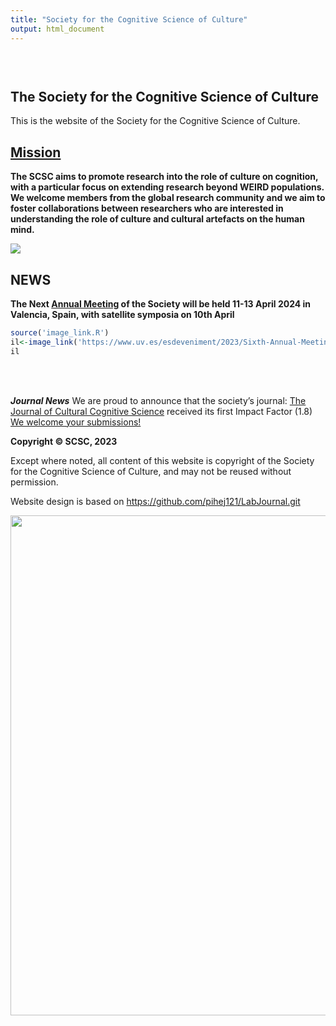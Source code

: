 ```yaml
---
title: "Society for the Cognitive Science of Culture"
output: html_document
---
```


```{=html}
<style type="text/css">
.title {
  display: none;
}

#getting-started img {
  margin-right: 50px;
}

</style>
```
<div class="row" style="padding-top: 30px;">

::: col-sm-6
# **The Society for the Cognitive Science of Culture**
This is the website of the Society for the Cognitive Science of Culture. 


## [**Mission**](SocietyInfo.html)
**The SCSC aims to promote research into the role of culture on cognition, with a particular focus on extending research beyond WEIRD populations. We welcome members from the global research community and we aim to foster collaborations between researchers who are interested in understanding the role of culture and cultural artefacts on the human mind.** 

![](images/SCSC_2.jpg)



## **NEWS**

**The Next [Annual Meeting](https://esdeveniments.uv.es/107864/detail/sixth-annual-meeting-of-the-society-for-the-cognitive-science-of-culture.html) of the Society will be held 11-13 April 2024 in Valencia, Spain, with satellite symposia on 10th April**
```r
source('image_link.R')
il<-image_link('https://www.uv.es/esdeveniment/2023/Sixth-Annual-Meeting-Scie/JMPD8_SCSC_2024_VLC_centrado.png','https://esdeveniments.uv.es/107864/detail/sixth-annual-meeting-of-the-society-for-the-cognitive-science-of-culture.html',width='512px')
il
```
<br/><br/>

***Journal News***
We are proud to announce that the society's journal: [The Journal of Cultural Cognitive Science](https://www.springer.com/journal/41809) received its first Impact Factor (1.8) [We welcome your submissions!](https://www.springer.com/journal/41809)

**Copyright © SCSC, 2023**

Except where noted, all content of this website is copyright of the Society for the Cognitive Science of Culture, and may not be reused without permission.

Website design is based on <https://github.com/pihej121/LabJournal.git>
:::

::: col-sm-6
```{=html}
<!--
### [SCSC](https://scsoc.github.io)
-->
```
<a href = "https://scsoc.github.io"> ![](images/SCSC_logo.jpg){width="800"} </a>
:::
